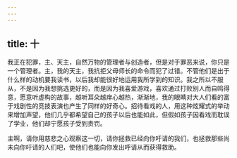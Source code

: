 ```yaml
---
---
---
```

title: 十
---

我正在犯罪，主、天主，自然万物的管理者与创造者，但是对于罪恶来说，你只是一个管理者。主，我的天主，我抗拒父母师长的命令而犯了过错。不管他们是出于什么样的动机要我读书，以后我却能很好地运用我所学到的知识。我之所以不服从，不是因为我想挑选更好的，而是因为我喜爱游戏，喜欢通过打败别人而自鸣得意，愿意听虚构的故事，越听耳朵越痒心越热，渐渐地，我的眼睛对大人们看的富于戏剧性的竞技表演也产生了同样的好奇心。招待看戏的人，用这种炫耀式的举动来增加声望，他们几乎都希望自己的孩子以后也能如此，但假如孩子因看戏而耽误了学业，他们却宁愿孩子受到责罚。

主啊，请你用慈悲之心观察这一切，请你拯救已经向你吁请的我们，也拯救那些尚未向你吁请的人们吧，使他们也能向你发出呼请从而获得救助。